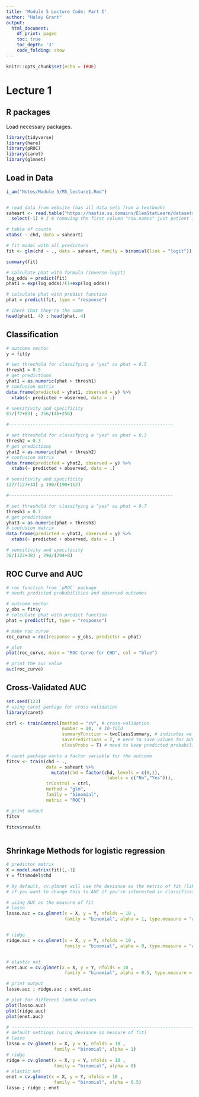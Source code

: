 ```yaml
---
title: 'Module 5 Lecture Code: Part I'
author: "Haley Grant"
output:
  html_document:
    df_print: paged
    toc: true
    toc_depth: '3'
    code_folding: show
---
```


```r
knitr::opts_chunk$set(echo = TRUE)
```

# Lecture 1

## R packages

Load necessary packages. 


```r
library(tidyverse)
library(here)
library(pROC)
library(caret)
library(glmnet)
```

## Load in Data

```r
i_am("Notes/Module 5/M5_lecture1.Rmd")


# read data from website (has all data sets from a textbook)
saheart <- read.table("https://hastie.su.domains/ElemStatLearn/datasets/SAheart.data", header = TRUE, sep = ",") %>% 
  select(-1) # I'm removing the first column "row.names" just patient id #

```


```r

# table of counts
xtabs( ~ chd, data = saheart)

# fit model with all predictors
fit <- glm(chd ~ ., data = saheart, family = binomial(link = "logit"))

summary(fit)

# calculate phat with formula (inverse logit)
log_odds = predict(fit)
phat1 = exp(log_odds)/(1+exp(log_odds))

# calculate phat with predict function
phat = predict(fit, type = "response")

# check that they're the same
head(phat1, 4) ; head(phat, 4)


```


## Classification


```r
# outcome vector
y = fit$y

# set threshold for classifying a "yes" as phat = 0.5
thresh1 = 0.5
# get predictions
yhat1 = as.numeric(phat > thresh1) 
# confusion matrix
data.frame(predicted = yhat1, observed = y) %>%
  xtabs(~ predicted + observed, data = .)

# sensitivity and specificity
83/(77+83) ; 256/(46+256)

#--------------------------------------------------------------

# set threshold for classifying a "yes" as phat = 0.3
thresh2 = 0.3
# get predictions
yhat2 = as.numeric(phat > thresh2) 
# confusion matrix
data.frame(predicted = yhat2, observed = y) %>%
  xtabs(~ predicted + observed, data = .)

# sensitivity and specificity
127/(127+33) ; 190/(190+112)

#--------------------------------------------------------------

# set threshold for classifying a "yes" as phat = 0.7
thresh3 = 0.7
# get predictions
yhat3 = as.numeric(phat > thresh3) 
# confusion matrix
data.frame(predicted = yhat3, observed = y) %>%
  xtabs(~ predicted + observed, data = .)

# sensitivity and specificity
38/(122+38) ; 294/(294+8)

```

## ROC Curve and AUC

```r

# roc function from `pROC` package
# needs predicted probabilities and observed outcomes

# outcome vector
y_obs = fit$y
# calculate phat with predict function
phat = predict(fit, type = "response")

# make roc curve
roc_curve = roc(response = y_obs, predictor = phat)

# plot
plot(roc_curve, main = "ROC Curve for CHD", col = "blue")

# print the auc value
auc(roc_curve)


```


## Cross-Validated AUC

```r
set.seed(123)
# using caret package for cross-validation
library(caret)

ctrl <- trainControl(method = "cv", # cross-validation
                     number = 10,  # 10-fold
                     summaryFunction = twoClassSummary, # indicates we have binary outcome
                     savePredictions = T, # need to save values for AUC to be calculated
                     classProbs = T) # need to keep predicted probabilities rather than predicted classes (just 0 and 1) for AUC calculation

# caret package wants a factor variable for the outcome
fitcv <- train(chd ~ ., 
               data = saheart %>% 
                 mutate(chd = factor(chd, levels = c(0,1), 
                                      labels = c("No","Yes"))),
               trControl = ctrl,
               method = "glm",
               family = "binomial",
               metric = "ROC")

# print output
fitcv

fitcv$results



```

## Shrinkage Methods for logistic regression

```r

# predictor matrix
X = model.matrix(fit)[,-1]
Y = fit$model$chd

# by default, cv.glmnet will use the deviance as the metric of fit (like it uses mse for linear regression)
# if you want to change this to AUC if you're interested in classification, you can use the argument type.measure

# using AUC as the measure of fit
# lasso
lasso.auc = cv.glmnet(x = X, y = Y, nfolds = 10 , 
                      family = "binomial", alpha = 1, type.measure = "auc")


# ridge
ridge.auc = cv.glmnet(x = X, y = Y, nfolds = 10 , 
                      family = "binomial", alpha = 0, type.measure = "auc")


# elastic net
enet.auc = cv.glmnet(x = X, y = Y, nfolds = 10 ,
                      family = "binomial", alpha = 0.5, type.measure = "auc")

# print output
lasso.auc ; ridge.auc ; enet.auc

# plot for different lambda values
plot(lasso.auc)
plot(ridge.auc)
plot(enet.auc)

# ------------------------------------------------------------------------------
# default settings (using deviance as measure of fit)
# lasso
lasso = cv.glmnet(x = X, y = Y, nfolds = 10 ,
                  family = "binomial", alpha = 1)
# ridge
ridge = cv.glmnet(x = X, y = Y, nfolds = 10 , 
                  family = "binomial", alpha = 0)
# elastic net
enet = cv.glmnet(x = X, y = Y, nfolds = 10 , 
                  family = "binomial", alpha = 0.5)
lasso ; ridge ; enet


```


